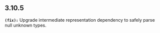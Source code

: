 ## 3.10.5
**`(fix):`** Upgrade intermediate representation dependency to safely parse null unknown types.


